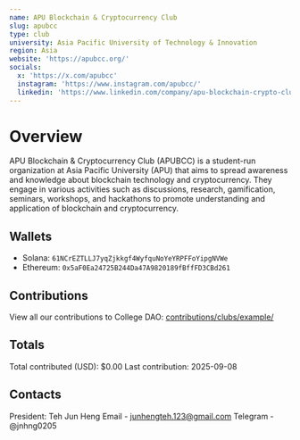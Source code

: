 ```yaml
---
name: APU Blockchain & Cryptocurrency Club
slug: apubcc
type: club
university: Asia Pacific University of Technology & Innovation
region: Asia
website: 'https://apubcc.org/'
socials: 
  x: 'https://x.com/apubcc'
  instagram: 'https://www.instagram.com/apubcc/'
  linkedin: 'https://www.linkedin.com/company/apu-blockchain-crypto-club-apu-bcc/'
---
```


# Overview

APU Blockchain & Cryptocurrency Club (APUBCC) is a student-run organization at Asia Pacific University (APU) that aims to spread awareness and knowledge about blockchain technology and cryptocurrency. They engage in various activities such as discussions, research, gamification, seminars, workshops, and hackathons to promote understanding and application of blockchain and cryptocurrency.

## Wallets

- Solana: `61NCrEZTLLJ7yqZjkkgf4WyfquNoYeYRPFFoYipgNVWe`
- Ethereum: `0x5aF0Ea24725B244Da47A9820189fBffFD3CBd261`

## Contributions

View all our contributions to College DAO: [contributions/clubs/example/](../../contributions/clubs/example/)

## Totals

Total contributed (USD): $0.00
Last contribution: 2025-09-08

## Contacts

President: Teh Jun Heng
Email - junhengteh.123@gmail.com
Telegram - @jnhng0205


